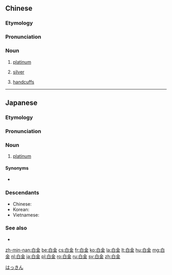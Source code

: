 ==Chinese==
{{zh-forms}}

===Etymology===
{{wasei kango||はっきん|platinum||silver}}

===Pronunciation===
{{zh-pron
|m=báijīn
|c=baak6 gam1
|mn=pe̍h-kim
|cat=n
}}

===Noun===
{{zh-noun}}

# [[platinum]] {{gloss|metal}}
# {{lb|zh|archaic}} [[silver]]
# {{lb|zh|slang}} [[handcuffs]]

----

==Japanese==
{{ja-kanjitab|はく|k1=はっ|きん|yomi=o}}
{{elements|Pt|{{ja-r|イリジウム}}|Ir|{{ja-r|金|きん}}|Au|lang=ja|sort=はっきん}}
{{wikipedia|lang=ja}}

===Etymology===
{{calque|ja|白|tr1=haku|t1=[[white]]|金|tr2=kin|t2=[[gold]]|etyl lang=nl|etyl term=wit goud|etyl tr=[[white gold]]; [[platinum]]|sort=はっきん}}

===Pronunciation===
{{ja-pron|acc=h|y=ko|はっきん}}

===Noun===
{{ja-noun|はっきん|hhira=はくきん}}

# [[platinum]] {{gloss|metal}}

====Synonyms====
* {{ja-r|プラチナ}}

===Descendants===
* Chinese: {{zh-l|白金}}
* Korean: {{ko-l|백금}}
* Vietnamese: {{vi-l|bạch kim}}

===See also===
* {{ja-r|ホワイト ゴールド}}

[[Category:ja:Metals|はっきん]]

[[zh-min-nan:白金]]
[[be:白金]]
[[cs:白金]]
[[fr:白金]]
[[ko:白金]]
[[la:白金]]
[[lt:白金]]
[[hu:白金]]
[[mg:白金]]
[[nl:白金]]
[[ja:白金]]
[[pl:白金]]
[[ro:白金]]
[[ru:白金]]
[[sv:白金]]
[[zh:白金]]